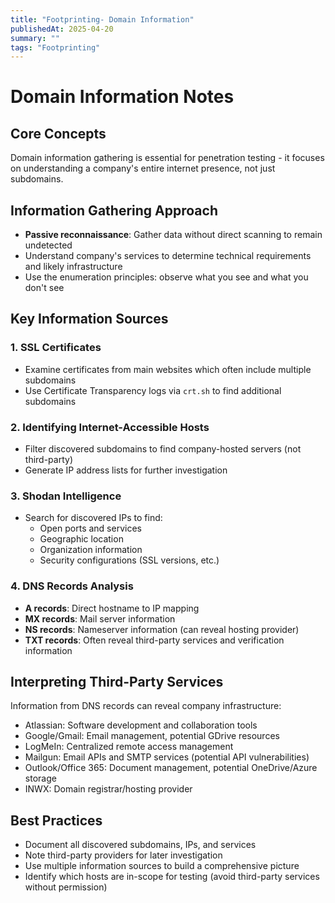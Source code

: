 ```yaml
---
title: "Footprinting- Domain Information"
publishedAt: 2025-04-20
summary: ""
tags: "Footprinting"
---
```


# Domain Information Notes

## Core Concepts
Domain information gathering is essential for penetration testing - it focuses on understanding a company's entire internet presence, not just subdomains.

## Information Gathering Approach
- **Passive reconnaissance**: Gather data without direct scanning to remain undetected
- Understand company's services to determine technical requirements and likely infrastructure
- Use the enumeration principles: observe what you see and what you don't see

## Key Information Sources

### 1. SSL Certificates
- Examine certificates from main websites which often include multiple subdomains
- Use Certificate Transparency logs via `crt.sh` to find additional subdomains

### 2. Identifying Internet-Accessible Hosts
- Filter discovered subdomains to find company-hosted servers (not third-party)
- Generate IP address lists for further investigation

### 3. Shodan Intelligence
- Search for discovered IPs to find:
  - Open ports and services
  - Geographic location
  - Organization information
  - Security configurations (SSL versions, etc.)

### 4. DNS Records Analysis
- **A records**: Direct hostname to IP mapping
- **MX records**: Mail server information
- **NS records**: Nameserver information (can reveal hosting provider)
- **TXT records**: Often reveal third-party services and verification information

## Interpreting Third-Party Services
Information from DNS records can reveal company infrastructure:
- Atlassian: Software development and collaboration tools
- Google/Gmail: Email management, potential GDrive resources
- LogMeIn: Centralized remote access management
- Mailgun: Email APIs and SMTP services (potential API vulnerabilities)
- Outlook/Office 365: Document management, potential OneDrive/Azure storage
- INWX: Domain registrar/hosting provider

## Best Practices
- Document all discovered subdomains, IPs, and services
- Note third-party providers for later investigation
- Use multiple information sources to build a comprehensive picture
- Identify which hosts are in-scope for testing (avoid third-party services without permission)